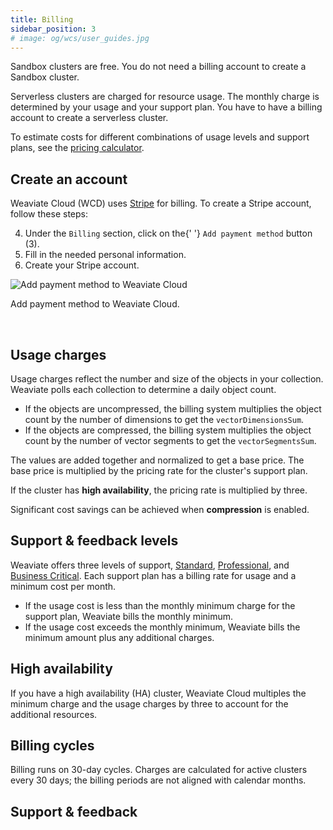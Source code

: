 ```yaml
---
title: Billing
sidebar_position: 3
# image: og/wcs/user_guides.jpg
---
```


Sandbox clusters are free. You do not need a billing account to create a Sandbox cluster.

Serverless clusters are charged for resource usage. The monthly charge is determined by your usage and your support plan. You have to have a billing account to create a serverless cluster.

To estimate costs for different combinations of usage levels and support plans, see the [pricing calculator](https://weaviate.io/services/serverless).

## Create an account

Weaviate Cloud (WCD) uses [Stripe](https://stripe.com/) for billing. To create a Stripe account, follow these steps:


<EditOrganization/>


<ol start="4">
  <li>
    Under the <code>Billing</code> section, click on the{' '}
    <code>Add payment method</code> button (<span class="callout">3</span>).
  </li>
  <li>Fill in the needed personal information.</li>
  <li>Create your Stripe account.</li>
</ol>

<div class="row">
  <div class="card">
    <div class="card__image">
      <img src={BillingSection} alt="Add payment method to Weaviate Cloud" />
    </div>
    <div class="card__body">
      <p>Add payment method to Weaviate Cloud.</p>
    </div>
  </div>
</div>
<br />

## Usage charges

Usage charges reflect the number and size of the objects in your collection. Weaviate polls each collection to determine a daily object count.

- If the objects are uncompressed, the billing system multiplies the object count by the number of dimensions to get the `vectorDimensionsSum`.
- If the objects are compressed, the billing system multiplies the object count by the number of vector segments to get the `vectorSegmentsSum`.

The values are added together and normalized to get a base price. The base price is multiplied by the pricing rate for the cluster's support plan.

If the cluster has **high availability**, the pricing rate is multiplied by three.

Significant cost savings can be achieved when **compression** is enabled.

## Support & feedback levels

Weaviate offers three levels of support, [Standard](/docs/cloud/platform/support-levels#standard-support), [Professional](/docs/cloud/platform/support-levels#professional-support), and [Business Critical](/docs/cloud/platform/support-levels#business-critical-support). Each support plan has a billing rate for usage and a minimum cost per month.

- If the usage cost is less than the monthly minimum charge for the support plan, Weaviate bills the monthly minimum.
- If the usage cost exceeds the monthly minimum, Weaviate bills the minimum amount plus any additional charges.

## High availability

If you have a high availability (HA) cluster, Weaviate Cloud multiples the minimum charge and the usage charges by three to account for the additional resources.

## Billing cycles

Billing runs on 30-day cycles. Charges are calculated for active clusters every 30 days; the billing periods are not aligned with calendar months.

## Support & feedback


<SupportAndTrouble />
